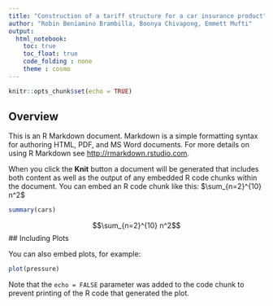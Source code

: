 ---
title: "Construction of a tariff structure for a car insurance product"
author: "Robin Beniamino Brambilla, Boonya Chivapong, Emmett Mufti"
output:
  html_notebook:
    toc: true
    toc_float: true
    code_folding : none
    theme : cosmo
---

```{r setup, include=FALSE}
knitr::opts_chunk$set(echo = TRUE)
```

## Overview

This is an R Markdown document. Markdown is a simple formatting syntax for authoring HTML, PDF, and MS Word documents. For more details on using R Markdown see <http://rmarkdown.rstudio.com>.

When you click the **Knit** button a document will be generated that includes both content as well as the output of any embedded R code chunks within the document. You can embed an R code chunk like this: $\sum_{n=2}^{10} n^2$

```{r cars}
summary(cars) 

```

$$\sum_{n=2}^{10} n^2$$
## Including Plots

You can also embed plots, for example:

```{r pressure, echo=FALSE}
plot(pressure)
```

Note that the `echo = FALSE` parameter was added to the code chunk to prevent printing of the R code that generated the plot.
